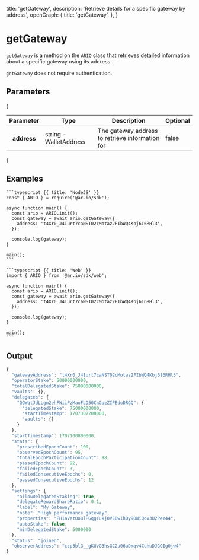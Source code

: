 
  title: 'getGateway',
  description: 'Retrieve details for a specific gateway by address',
  openGraph: {
    title: 'getGateway',
  },
}

<HeroPattern />

# getGateway

`getGateway` is a method on the `ARIO` class that retrieves detailed information about a specific gateway using its address.

`getGateway` does not require authentication.

## Parameters

{
<div style={{ textAlign: 'center' }}>
  <table className="inline-table">
    <thead>
      <tr>
        <th>Parameter</th>
        <th>Type</th>
        <th>Description</th>
        <th>Optional</th>
      </tr>
    </thead>
    <tbody>
      <tr>
        <th>address</th>
        <td>string - WalletAddress</td>
        <td>The gateway address to retrieve information for</td>
        <td>false</td>
      </tr>
    </tbody>
  </table>
</div>
}

## Examples

<CodeGroup title="getGateway">

    ```typescript {{ title: 'NodeJS' }}
    const { ARIO } = require('@ar.io/sdk');

    async function main() {
      const ario = ARIO.init();
      const gateway = await ario.getGateway({
        address: 't4Xr0_J4Iurt7caNST02cMotaz2FIbWQ4Kbj616RHl3',
      });

      console.log(gateway);
    }

    main();
    ```

    ```typescript {{ title: 'Web' }}
    import { ARIO } from '@ar.io/sdk/web';

    async function main() {
      const ario = ARIO.init();
      const gateway = await ario.getGateway({
        address: 't4Xr0_J4Iurt7caNST02cMotaz2FIbWQ4Kbj616RHl3',
      });

      console.log(gateway);
    }

    main();
    ```

</CodeGroup>

## Output

```js
{
  "gatewayAddress": "t4Xr0_J4Iurt7caNST02cMotaz2FIbWQ4Kbj616RHl3",
  "operatorStake": 50000000000,
  "totalDelegatedStake": 75000000000,
  "vaults": {},
  "delegates": {
    "QGWqtJdLLgm2ehFWiiPzMaoFLD50CnGuzZIPEdoDRGQ": {
      "delegatedStake": 75000000000,
      "startTimestamp": 1707307200000,
      "vaults": {}
    }
  },
  "startTimestamp": 1707100800000,
  "stats": {
    "prescribedEpochCount": 100,
    "observedEpochCount": 95,
    "totalEpochParticipationCount": 98,
    "passedEpochCount": 92,
    "failedEpochCount": 3,
    "failedConsecutiveEpochs": 0,
    "passedConsecutiveEpochs": 12
  },
  "settings": {
    "allowDelegatedStaking": true,
    "delegateRewardShareRatio": 0.1,
    "label": "My Gateway",
    "note": "High performance gateway",
    "properties": "FH1aVetOoulPGqgYukj0VE0wIhDy90WiQoV3U2PeY44",
    "autoStake": false,
    "minDelegatedStake": 5000000
  },
  "status": "joined",
  "observerAddress": "ccp3blG__gKUvG3hsGC2u06aDmqv4CuhuDJGOIg0jw4"
}
```

